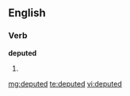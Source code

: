 ==English==

===Verb===
'''deputed'''

# {{past of|[[depute]]}}

[[mg:deputed]]
[[te:deputed]]
[[vi:deputed]]